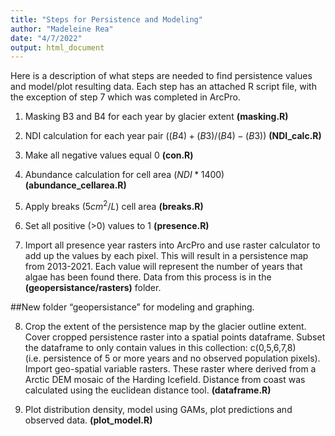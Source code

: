 ```yaml
---
title: "Steps for Persistence and Modeling"
author: "Madeleine Rea"
date: "4/7/2022"
output: html_document
---
```

Here is a description of what steps are needed to find persistence values
and model/plot resulting data. Each step has an attached R script file, with the exception
of step 7 which was completed in ArcPro. 

1. Masking B3 and B4 for each year by glacier extent **(masking.R)**

2. NDI calculation for each year pair $((B4)+(B3)/(B4)-(B3))$ **(NDI_calc.R)**

3. Make all negative values equal 0 **(con.R)**

4. Abundance calculation for cell area $(NDI*1400)$ **(abundance_cellarea.R)**

5. Apply breaks $(5cm^2/L)$ cell area **(breaks.R)**

6. Set all positive (>0) values to 1 **(presence.R)**

7. Import all presence year rasters into ArcPro and use raster calculator to add up the values by each pixel. This will result in a persistence map from 2013-2021. Each value will represent the number of years that algae has been found there. Data from this process is in the **(geopersistance/rasters)** folder. 

##New folder "geopersistance" for modeling and graphing. 

8. Crop the extent of the persistence map by the glacier outline extent. Cover cropped persistence raster into a spatial points dataframe. Subset the dataframe to only contain values in this collection: c(0,5,6,7,8) (i.e. persistence of 5 or more years and no observed population pixels). Import geo-spatial variable rasters. These raster where derived from a Arctic DEM mosaic of the Harding Icefield. Distance from coast was calculated using the euclidean distance tool. **(dataframe.R)**

9. Plot distribution density, model using GAMs, plot predictions and
observed data. **(plot_model.R)**

